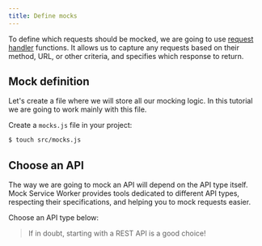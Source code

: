 ```yaml
---
title: Define mocks
---
```


To define which requests should be mocked, we are going to use [request handler](/docs/basics/request-handler) functions. It allows us to capture any requests based on their method, URL, or other criteria, and specifies which response to return.

## Mock definition

Let's create a file where we will store all our mocking logic. In this tutorial we are going to work mainly with this file.

<Action>
  Create a <code>mocks.js</code> file in your project:
</Action>

```bash
$ touch src/mocks.js
```

## Choose an API

The way we are going to mock an API will depend on the API type itself. Mock Service Worker provides tools dedicated to different API types, respecting their specifications, and helping you to mock requests easier.

<Action>Choose an API type below:</Action>


<PageLink
  page={MockingRestApiPage}
  url="/docs/getting-started/mocks/rest-api"
/>
<PageLink
  page={MockingGraphQLApiPage}
  url="/docs/getting-started/mocks/graphql-api"
/>

> If in doubt, starting with a REST API is a good choice!
